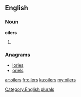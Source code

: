 ==English==

===Noun===
'''oilers'''

# {{plural of|[[oiler]]}}

===Anagrams===
* [[lories#English|lories]]
* [[oriels#English|oriels]]

[[Category:English plurals]]

[[ar:oilers]]
[[fr:oilers]]
[[ku:oilers]]
[[my:oilers]]
